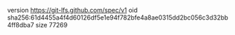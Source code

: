 version https://git-lfs.github.com/spec/v1
oid sha256:61d4455a4f4d60126df5e1e94f782bfe4a8ae0315dd2bc056c3d32bb4ff8dba7
size 77269
